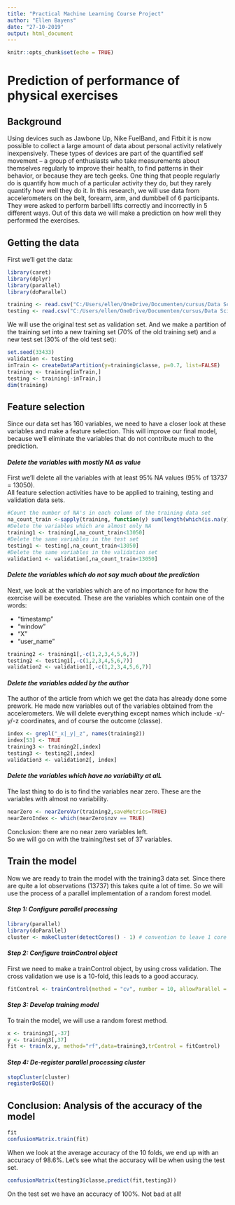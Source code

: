 ```yaml
---
title: "Practical Machine Learning Course Project"
author: "Ellen Bayens"
date: "27-10-2019"
output: html_document
---
```



```r
knitr::opts_chunk$set(echo = TRUE)
```

# Prediction of performance of physical exercises

## Background

Using devices such as Jawbone Up, Nike FuelBand, and Fitbit it is now possible to collect a large amount of data about personal activity relatively inexpensively. These types of devices are part of the quantified self movement – a group of enthusiasts who take measurements about themselves regularly to improve their health, to find patterns in their behavior, or because they are tech geeks. One thing that people regularly do is quantify how much of a particular activity they do, but they rarely quantify how well they do it. In this research, we will use data from accelerometers on the belt, forearm, arm, and dumbbell of 6 participants. They were asked to perform barbell lifts correctly and incorrectly in 5 different ways. Out of this data we will make a prediction on how well they performed the exercises. 

## Getting the data
First we'll get the data:  
```r
library(caret)
library(dplyr)
library(parallel)
library(doParallel)
```

```r
training <- read.csv("C:/Users/ellen/OneDrive/Documenten/cursus/Data Sciece with R JHU/Hoofdstuk 8/Assignment8_training.csv", sep = ";", na.strings=c(""," ","NA"))
testing <- read.csv("C:/Users/ellen/OneDrive/Documenten/cursus/Data Sciece with R JHU/Hoofdstuk 8/Assignment8_testing.csv", sep = ";", na.strings=c(""," ","NA"))
```

We will use the original test set as validation set. And we make a partition of the training set into a new training set (70% of the old training set) and a new test set (30% of the old test set):
```r
set.seed(33433)
validation <- testing
inTrain <- createDataPartition(y=training$classe, p=0.7, list=FALSE)
training <- training[inTrain,]
testing <- training[-inTrain,]
dim(training)

```

## **Feature selection**
Since our data set has 160 variables, we need to have a closer look at these variables and make a feature selection. This will improve our final model, because we'll eliminate the variables that do not contribute much to the prediction.  

#### *Delete the variables with mostly NA as value*
First we'll delete all the variables with at least 95% NA values (95% of 13737 = 13050).   
All feature selection activities have to be applied to training, testing and validation data sets. 
```r
#Count the number of NA's in each column of the training data set
na_count_train <-sapply(training, function(y) sum(length(which(is.na(y))))) 
#Delete the variables which are almost only NA 
training1 <- training[,na_count_train<13050]                                
#Delete the same variables in the test set
testing1 <- testing[,na_count_train<13050]                                  
#Delete the same variables in the validation set
validation1 <- validation[,na_count_train<13050]                            
```
#### *Delete the variables which do not say much about the prediction*
Next, we look at the variables which are of no importance for how the exercise will be executed. These are the variables which contain  one of the words:  

* "timestamp" 
* "window"
* "X"
* "user_name"
```r
training2 <- training1[,-c(1,2,3,4,5,6,7)]                                   
testing2 <- testing1[,-c(1,2,3,4,5,6,7)]
validation2 <- validation1[,-c(1,2,3,4,5,6,7)]
```

#### *Delete the variables added by the author*
The author of the article from which we get the data has already done some prework. He made new variables out of the variables obtained from the accelerometers. We will delete everything except names which include -x/-y/-z coordinates, and of course the outcome (classe).

```r
index <- grepl("_x|_y|_z", names(training2))
index[53] <- TRUE
training3 <- training2[,index]
testing3 <- testing2[,index]
validation3 <- validation2[, index]
```

#### *Delete the variables which have no variability at alL*
The last thing to do is to find the variables near zero. These are the variables with almost no variability. 
```r
nearZero <- nearZeroVar(training2,saveMetrics=TRUE)
nearZeroIndex <- which(nearZero$nzv == TRUE)                                
```

Conclusion: there are no near zero variables left.  
So we will go on with the training/test set of 37 variables. 

## **Train the model**

Now we are ready to train the model with the training3 data set. Since there are quite a lot observations (13737) this takes quite a lot of time. So we will use the process of a parallel implementation of a random forest model. 

#### *Step 1: Configure parallel processing*

```r
library(parallel)
library(doParallel)
cluster <- makeCluster(detectCores() - 1) # convention to leave 1 core for OS
```

#### *Step 2: Configure trainControl object*

First we need to make a trainControl object, by using cross validation. The cross validation we use is a 10-fold, this leads to a good accuracy. 

```r
fitControl <- trainControl(method = "cv", number = 10, allowParallel = TRUE)
```

#### *Step 3: Develop training model*

To train the model, we will use a random forest method. 

```r
x <- training3[,-37]
y <- training3[,37]
fit <- train(x,y, method="rf",data=training3,trControl = fitControl)
```

#### *Step 4: De-register parallel processing cluster*

```r
stopCluster(cluster)
registerDoSEQ()
```

## Conclusion: Analysis of the accuracy of the model
```r
fit
confusionMatrix.train(fit)
```

When we look at the average accuracy of the 10 folds, we end up with an accuracy of 98.6%. 
Let's see what the accuracy will be when using the test set. 

```r
confusionMatrix(testing3$classe,predict(fit,testing3))
```

On the test set we have an accuracy of 100%. Not bad at all!







